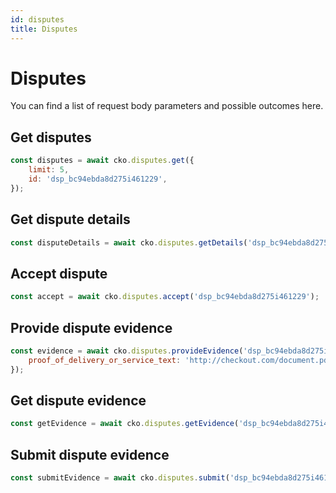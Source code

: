 ```yaml
---
id: disputes
title: Disputes
---
```



# Disputes

You can find a list of request body parameters and possible outcomes <Link to="https://api-reference.checkout.com/#tag/Disputes">here</Link>.

## Get disputes

```js
const disputes = await cko.disputes.get({
	limit: 5,
	id: 'dsp_bc94ebda8d275i461229',
});
```

## Get dispute details

```js
const disputeDetails = await cko.disputes.getDetails('dsp_bc94ebda8d275i461229');
```

## Accept dispute

```js
const accept = await cko.disputes.accept('dsp_bc94ebda8d275i461229');
```

## Provide dispute evidence

```js
const evidence = await cko.disputes.provideEvidence('dsp_bc94ebda8d275i461229', {
	proof_of_delivery_or_service_text: 'http://checkout.com/document.pdf',
});
```

## Get dispute evidence

```js
const getEvidence = await cko.disputes.getEvidence('dsp_bc94ebda8d275i461229');
```

## Submit dispute evidence

```js
const submitEvidence = await cko.disputes.submit('dsp_bc94ebda8d275i461229');
```

